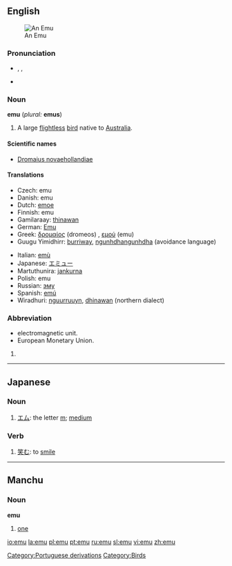 {{wikipedia}}
{{see|Emu|EMU|ému|emù}}
==English==
[[Image:Emoe.jpg|thumb|An Emu]]

===Pronunciation===
*{{IPA|/ˈiːmjuː/}}, {{SAMPA|/"i:mju:/}}, {{enPR|ē'myoo͞}}
*{{rhymes|uː}}

===Noun===
'''emu''' (''plural:'' '''emus''')

# A large [[flightless]] [[bird]] native to [[Australia]].

====Scientific names====
*[[Dromaius novaehollandiae]]

====Translations====
{{top}}
*Czech: emu {{m}}
*Danish: emu
*Dutch: [[emoe]] {{m}}
*Finnish: emu
*Gamilaraay: [[thinawan]]
*German: [[Emu]] {{m}}
*Greek: [[δρομαίος]] (dromeos) {{m}}, [[εμού]] (emu) {{n}}
*Guugu Yimidhirr: [[burriway]], [[ngunhdhangunhdha]] (avoidance language)
{{mid}}
*Italian: [[emù]] {{m}}
*Japanese: [[エミュー]]
*Martuthunira: [[jankurna]]
*Polish: emu
*Russian: [[эму]]
*Spanish: [[emú]] {{m}}
*Wiradhuri: [[nguurruuyn]], [[dhinawan]] (northern dialect)
{{bottom}}

===Abbreviation===
*electromagnetic unit.
*European Monetary Union.

# {{defn|English}}

----

==Japanese==

===Noun===
{{ja-noun|r|hira=えむ}}

# [[エム]]: the letter [[m]]; [[medium]]

===Verb===
{{ja-verb|r|hira=えむ}}

# [[笑む]]: to [[smile]]

[[Category:Portuguese derivations]]
[[Category:Birds]]

----

==Manchu==

===Noun===
'''emu'''

# [[one]]

[[io:emu]]
[[la:emu]]
[[pl:emu]]
[[pt:emu]]
[[ru:emu]]
[[sl:emu]]
[[vi:emu]]
[[zh:emu]]